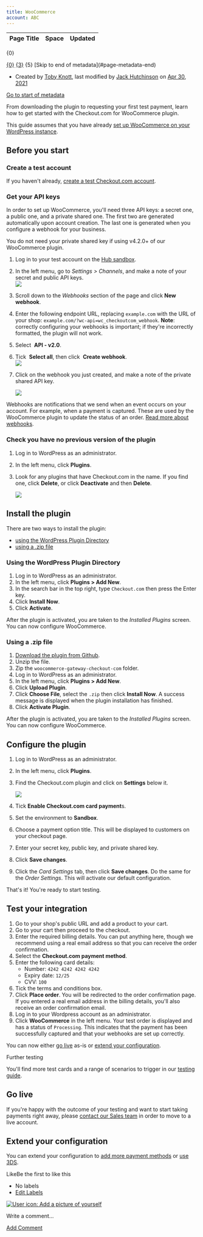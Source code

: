 ```yaml
---
title: WooCommerce
account: ABC
---
```


<table class="aui"> <thead> <tr class="header"> <th class="search-result-title">Page Title</th> <th class="search-result-space">Space</th> <th class="search-result-date">Updated</th> </tr> </thead> </table> <p class="search-result-count">{0}</p> <tr class="search-result"> <td class="search-result-title"><a href="{1}" class="content-type-{2}"><span>{0}</span></a></td> <td class="search-result-space"><a class="space" href="/display/{4}/" title="{3}">{3}</a></td> <td class="search-result-date"><span class="date" title="{6}">{5}</span></td> </tr> [Skip to end of metadata](#page-metadata-end)

*   Created by [Toby Knott](    /display/~toby.knott
    ), last modified by [Jack Hutchinson](    /display/~jack.hutchinson
    ) on [Apr 30, 2021](/pages/diffpagesbyversion.action?pageId=5931102&selectedPageVersions=11&selectedPageVersions=12 "Show changes")

[Go to start of metadata](#page-metadata-start)

From downloading the plugin to requesting your first test payment, learn how to get started with the Checkout.com for WooCommerce plugin.

This guide assumes that you have already [set up WooCommerce on your WordPress instance](https://docs.woocommerce.com/document/installing-uninstalling-woocommerce/).

Before you start
----------------

### Create a test account

If you haven't already, [create a test Checkout.com account](https://www.checkout.com/get-test-account).

### Get your API keys

In order to set up WooCommerce, you'll need three API keys: a secret one, a public one, and a private shared one. The first two are generated automatically upon account creation. The last one is generated when you configure a webhook for your business.

You do not need your private shared key if using v4.2.0+ of our WooCommerce plugin.

1.  Log in to your test account on the [Hub sandbox](https://sandbox.checkout.com/).
2.  In the left menu, go to _Settings > Channels_, and make a note of your secret and public API keys.  
    ![](/download/attachments/8487181/channel_settings.png?version=1&modificationDate=1592390923646&api=v2)
3.  Scroll down to the _Webhooks_ section of the page and click **New webhook**.
4.  Enter the following endpoint URL, replacing `example.com` with the URL of your shop: `example.com/?wc-api=wc_checkoutcom_webhook`. **Note**: correctly configuring your webhooks is important; if they're incorrectly formatted, the plugin will not work.
5.  Select  **API - v2.0**.
6.  Tick  **Select all**, then click  **Create webhook**.  
    ![](/download/attachments/5931102/Screenshot%202021-03-01%20at%2016.07.05.png?version=1&modificationDate=1614614988427&api=v2)
7.  Click on the webhook you just created, and make a note of the private shared API key.  
      
    ![](/download/attachments/5931102/webhook_woocommerce.png?version=1&modificationDate=1587470589749&api=v2)  
    

Webhooks are notifications that we send when an event occurs on your account. For example, when a payment is captured. These are used by the WooCommerce plugin to update the status of an order. [Read more about webhooks](/display/DOCS/Webhooks).

### Check you have no previous version of the plugin

1.  Log in to WordPress as an administrator.
2.  In the left menu, click **Plugins**.
3.  Look for any plugins that have Checkout.com in the name. If you find one, click **Delete**, or click **Deactivate** and then **Delete**.  
      
    ![](/download/attachments/5931102/woocommerce_deactivate_plugin.png?version=1&modificationDate=1587470715895&api=v2)  
    

Install the plugin
------------------

There are two ways to install the plugin:

*   [using the WordPress Plugin Directory](#WooCommerce-wordpressplugindirectory)
*   [using a .zip file](#WooCommerce-zipfile)

### Using the WordPress Plugin Directory 

1.  Log in to WordPress as an administrator.
2.  In the left menu, click **Plugins > Add New**.
3.  In the search bar in the top right, type `Checkout.com` then press the Enter key.
4.  Click **Install Now**.
5.  Click **Activate**.

After the plugin is activated, you are taken to the _Installed Plugins_ screen. You can now configure WooCommerce.

### Using a .zip file 

1.  [Download the plugin from Github](https://github.com/CKOTech/checkout-woocommerce-plugin).
2.  Unzip the file.
3.  Zip the `woocommerce-gateway-checkout-com` folder.
4.  Log in to WordPress as an administrator.
5.  In the left menu, click **Plugins > Add New**.
6.  Click **Upload Plugin**.
7.  Click **Choose File**, select the `.zip` then click **Install Now**. A success message is displayed when the plugin installation has finished.
8.  Click **Activate Plugin**.

After the plugin is activated, you are taken to the _Installed Plugins_ screen. You can now configure WooCommerce.

Configure the plugin
--------------------

1.  Log in to WordPress as an administrator.
2.  In the left menu, click **Plugins**.
3.  Find the Checkout.com plugin and click on **Settings** below it.  
      
    ![](/download/attachments/5931102/woocommerce_plugin_settings.png?version=1&modificationDate=1587471104154&api=v2)
4.  Tick **Enable Checkout.com card payment**s.
5.  Set the environment to **Sandbox**.
6.  Choose a payment option title. This will be displayed to customers on your checkout page.
7.  Enter your secret key, public key, and private shared key.
8.  Click **Save changes**.
9.  Click the _Card Settings_ tab, then click **Save changes**. Do the same for the _Order Settings_. This will activate our default configuration.

That's it! You're ready to start testing.

Test your integration
---------------------

1.  Go to your shop's public URL and add a product to your cart.
2.  Go to your cart then proceed to the checkout.
3.  Enter the required billing details. You can put anything here, though we recommend using a real email address so that you can receive the order confirmation.
4.  Select the **Checkout.com payment method**.
5.  Enter the following card details:  
    *   Number: `4242 4242 4242 4242`
    *   Expiry date: `12/25`
    *   CVV: `100`
6.  Tick the terms and conditions box.
7.  Click **Place order**. You will be redirected to the order confirmation page. If you entered a real email address in the billing details, you'll also receive an order confirmation email.
8.  Log in to your Wordpress account as an administrator.
9.  Click **WooCommerce** in the left menu. Your test order is displayed and has a status of `Processing`. This indicates that the payment has been successfully captured and that your webhooks are set up correctly.

You can now either [go live](#WooCommerce-golive) as-is or [extend your configuration](#WooCommerce-extend).

Further testing

You'll find more test cards and a range of scenarios to trigger in our [testing guide](/display/DOCS/Testing).

Go live 
--------

If you're happy with the outcome of your testing and want to start taking payments right away, please [contact our Sales team](https://checkout.com/contact-sales) in order to move to a live account.

Extend your configuration 
--------------------------

You can extend your configuration to [add more payment methods](/display/DOCS/Go+further+with+WooCommerce#GofurtherwithWooCommerce-paymentmethods) or [use 3DS](/display/DOCS/Go+further+with+WooCommerce#GofurtherwithWooCommerce-3dsecure).

LikeBe the first to like this

*   No labels
*   [Edit Labels](# "Edit Labels (Type 'l')")

[![User icon: Add a picture of yourself](/s/en_GB/7901/abf7b35644d5a5d1d7e4b0969a83e8eb2b569fb5/_/images/icons/profilepics/add_profile_pic.svg)](/users/profile/editmyprofilepicture.action)

Write a comment…

[Add Comment](/display/DOCS/WooCommerce?showComments=true&showCommentArea=true#addcomment)